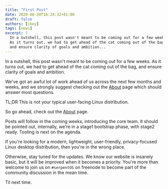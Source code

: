 ```yaml
---
title: "First Post"
date: 2020-06-30T16:24:32+01:00
draft: false
authors: [ikey]
tags: [news]
excerpt: |
  In a nutshell, this post wasn't meant to be coming out for a few weeks.
  As it turns out, we had to get ahead of the cat coming out of the bag,
  and ensure clarity of goals and ambition...
---
```


In a nutshell, this post wasn't meant to be coming out for a few weeks.
As it turns out, we had to get ahead of the cat coming out of the bag,
and ensure clarity of goals and ambition.

We've got an awful lot of work ahead of us across the next few months and
weeks, and we strongly suggest checking out the [About](/about) page which
should answer most questions.

TL;DR This is not your typical user-facing Linux distribution.

So go ahead, check out the [About](/about) page.

Posts will follow in the coming weeks, introducing the core team.
It should be pointed out, internally, we're in a stage1 bootstrap phase,
with stage2 ready. Tooling is next on the agenda.

If you're looking for a modern, lightweight, user-friendly, privacy-focused
Linux desktop distribution, then you're in the wrong place.

Otherwise, stay tuned for the updates. We know our website is insanely
basic, but it will be improved when it becomes a priority. You're more
than welcome to join us on `#serpentOS` on freenode to become part of the
community discussion in the mean time.

Til next time.
